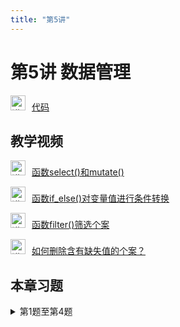 ```yaml
---
title: "第5讲"
---
```

# 第5讲 数据管理

<img src="img/teacher.png" alt="讲义" style="width: 24px; height: 24px;margin-right: 10px">[代码](https://lizongzhang.github.io/stat/5dplyr.html){target="_blank"}

## 教学视频

<img src="img/video.png" alt="讲义" style="width: 24px; height: 24px;margin-right: 10px">[函数select()和mutate()](https://www.bilibili.com/video/BV1XZ4y127rc/){target="_blank"}


<img src="img/video.png" alt="讲义" style="width: 24px; height: 24px;margin-right: 10px">[函数if_else()对变量值进行条件转换](https://www.bilibili.com/video/BV1D94y1d7wT/){target="_blank"}

<img src="img/video.png" alt="讲义" style="width: 24px; height: 24px;margin-right: 10px">[函数filter()筛选个案](https://www.bilibili.com/video/BV1rY4y1e7oY/){target="_blank"}

<img src="img/video.png" alt="讲义" style="width: 24px; height: 24px;margin-right: 10px">[如何删除含有缺失值的个案？](https://www.bilibili.com/video/BV1pG41177Bi/){target="_blank"}

## 本章习题

<details>
  <summary>第1题至第4题</summary>

数据集：mpg {ggplot2}

1.  用select()函数从mpg提取5个变量⽣成新的数据框。

2.  用mutate()函数在数据框中追加新的变量，将油耗变量cty和hwy（miles
    per gallon）转换成转公里/升(kilometers per liter)的油耗指标。

3.  任选mpg中的某个变量，用if_else()函数对该变量的数值进⾏条件转换。

4.  设置三个筛选条件，用filter()函数从mpg筛选个案⽣成新的数据框。

提交R script代码。

<details>
## 习题答案

<img src="img/teacher.png" alt="讲义" style="width: 24px; height: 24px;margin-right: 10px">[第5讲习题答案](https://lizongzhang.github.io/stat/5solution.html){target="_blank"}

## 拓展资源 
